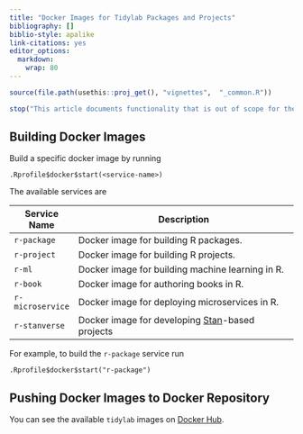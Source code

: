 ---
title: "Docker Images for Tidylab Packages and Projects"
bibliography: []
biblio-style: apalike
link-citations: yes
editor_options: 
  markdown: 
    wrap: 80
---

```{r, include = FALSE}
source(file.path(usethis::proj_get(), "vignettes",  "_common.R"))
```

```{r, error=TRUE}
stop("This article documents functionality that is out of scope for the package version hosted on CRAN.")
```

## Building Docker Images

Build a specific docker image by running

    .Rprofile$docker$start(<service-name>)

The available services are

| Service Name     | Description                                                             |
|------------------|-------------------------------------------------------------------------|
| `r-package`      | Docker image for building R packages.                                   |
| `r-project`      | Docker image for building R projects.                                   |
| `r-ml`           | Docker image for building machine learning in R.                        |
| `r-book`         | Docker image for authoring books in R.                                  |
| `r-microservice` | Docker image for deploying microservices in R.                          |
| `r-stanverse`    | Docker image for developing [Stan](https://mc-stan.org/)-based projects |

For example, to build the `r-package` service run

    .Rprofile$docker$start("r-package")

## Pushing Docker Images to Docker Repository

You can see the available `tidylab` images on [Docker
Hub](https://hub.docker.com/orgs/tidylab/repositories).

